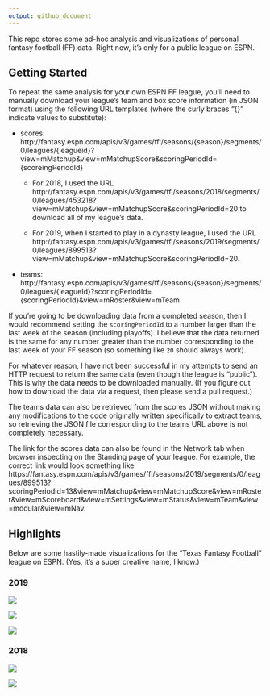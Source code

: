 ```yaml
---
output: github_document
---
```


This repo stores some ad-hoc analysis and visualizations of personal fantasy football (FF) data.
Right now, it's only for a public league on ESPN.

## Getting Started

To repeat the same analysis for your own ESPN FF league, you'll need to manually download your league's team and box score information (in JSON format) using the following URL templates (where the curly braces "{}" indicate values to substitute):

+ scores: http://fantasy.espn.com/apis/v3/games/ffl/seasons/{season}/segments/0/leagues/{leagueid}?view=mMatchup&view=mMatchupScore&scoringPeriodId={scoreingPeriodId}

  + For 2018, I used  the URL http://fantasy.espn.com/apis/v3/games/ffl/seasons/2018/segments/0/leagues/453218?view=mMatchup&view=mMatchupScore&scoringPeriodId=20 to download all of my league's data.
  
  + For 2019, when I started to play in a dynasty league, I used the URL http://fantasy.espn.com/apis/v3/games/ffl/seasons/2019/segments/0/leagues/899513?view=mMatchup&view=mMatchupScore&scoringPeriodId=20.
  
+ teams: http://fantasy.espn.com/apis/v3/games/ffl/seasons/{season}/segments/0/leagues/{leagueId}?scoringPeriodId={scoringPeriodId}&view=mRoster&view=mTeam

If you're going to be downloading data from a completed season, then I would recommend setting the `scoringPeriodId` to a number larger than the last week of the season (including playoffs). I believe that the data returned is the same for any number greater than the number corresponding to the last week of your FF season (so something like `20` should always work).

For whatever reason, I have not been successful in my attempts to send an HTTP request to return the same data (even though the league is "public"). This is why the data needs to be downloaded manually. (If you figure out how to download the data via a request, then please send a pull request.)

The teams data can also be retrieved from the scores JSON without making any modifications to the code originally written specifically to extract teams, so retrieving the JSON file corresponding to the teams URL above is not completely necessary.

The link for the scores data can also be found in the Network tab when browser inspecting on the Standing page of your league. For example, the correct link would look something like https://fantasy.espn.com/apis/v3/games/ffl/seasons/2019/segments/0/leagues/899513?scoringPeriodId=13&view=mMatchup&view=mMatchupScore&view=mRoster&view=mScoreboard&view=mSettings&view=mStatus&view=mTeam&view=modular&view=mNav.

## Highlights

Below are some hastily-made visualizations for the "Texas Fantasy Football" league on ESPN. (Yes, it's a super creative name, I know.)

### 2019

![](output/2019-12/viz_bump_anim.gif)


![](output/2019-12/viz_tornado.png)

![](output/2019-12/viz_scores_cusum_both.png)


### 2018

![](output/2018-20/viz_scores_cusum_pf.png)

![](output/2018-20/viz_scores_cusum_both_2.png)



